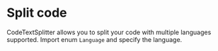 # Split code

CodeTextSplitter allows you to split your code with multiple languages supported. Import enum `Language` and specify the language. 


<Example/>
